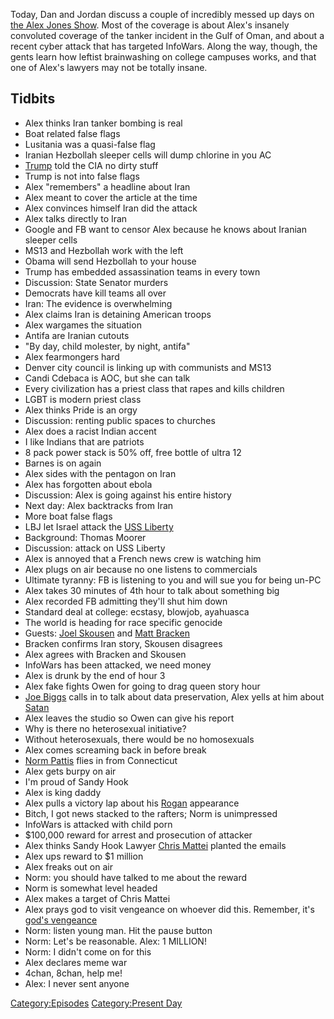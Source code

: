 {{DEFAULTSORT:
    #_EPISODE_0310:June 13-14, 2019
}}{{Episode
    | title             = June 13-14, 2019
    | caption           = Listen to this episode on [https://knowledgefight.libsyn.com/knowledge-fight-june-13-14-2019 Libsyn] [https://open.spotify.com/episode/2q91gOH9PxdM0m0PQytUBr Spotify]
    | episodeNumber     = 310
    | length            = 03:24:17
    | airDate           = June 17, 2019
    | coverageStartDate = June 13, 2019
    | coverageEndDate   = June 14, 2019
    | episodeType       = [[:Category:Present Day|Present Day]]
    | appearance        = [[Candi Cdebaca]], [[AOC]], [[Robert Barnes]], [[Thomas Moorer]], [[Joel Skousen]], [[Matt Bracken]], [[Owen Shroyer]], [[Joe Biggs]], [[Norm Pattis]], [[Chris Mattei]]
    | question          = ''What is the best or most important package you've ever received from the mail?''
    | previousEpisode   = [[309: June 10-11, 2019]]
    | nextEpisode       = [[311: June 17-19, 2019]]
}}

{{Stub}}

Today, Dan and Jordan discuss a couple of incredibly messed up days on [[the Alex Jones Show]]. Most of the coverage is about Alex's insanely convoluted coverage of the tanker incident in the Gulf of Oman, and about a recent cyber attack that has targeted InfoWars. Along the way, though, the gents learn how leftist brainwashing on college campuses works, and that one of Alex's lawyers may not be totally insane.

==Tidbits==

*Alex thinks Iran tanker bombing is real
*Boat related false flags
*Lusitania was a quasi-false flag
*Iranian Hezbollah sleeper cells will dump chlorine in you AC
*[[Donald Trump|Trump]] told the CIA no dirty stuff
*Trump is not into false flags
*Alex "remembers" a headline about Iran
*Alex meant to cover the article at the time
*Alex convinces himself Iran did the attack
*Alex talks directly to Iran
*Google and FB want to censor Alex because he knows about Iranian sleeper cells
*MS13 and Hezbollah work with the left
*Obama will send Hezbollah to your house
*Trump has embedded assassination teams in every town
*Discussion: State Senator murders
*Democrats have kill teams all over
*Iran: The evidence is overwhelming
*Alex claims Iran is detaining American troops
*Alex wargames the situation
*Antifa are Iranian cutouts
*"By day, child molester, by night, antifa"
*Alex fearmongers hard
*Denver city council is linking up with communists and MS13
*Candi Cdebaca is AOC, but she can talk
*Every civilization has a priest class that rapes and kills children
*LGBT is modern priest class
*Alex thinks Pride is an orgy
*Discussion: renting public spaces to churches
*Alex does a racist Indian accent
*I like Indians that are patriots
*8 pack power stack is 50% off, free bottle of ultra 12
*Barnes is on again
*Alex sides with the pentagon on Iran
*Alex has forgotten about ebola
*Discussion: Alex is going against his entire history
*Next day: Alex backtracks from Iran
*More boat false flags
*LBJ let Israel attack the [[USS Liberty]]
*Background: Thomas Moorer
*Discussion: attack on USS Liberty
*Alex is annoyed that a French news crew is watching him
*Alex plugs on air because no one listens to commercials
*Ultimate tyranny: FB is listening to you and will sue you for being un-PC
*Alex takes 30 minutes of 4th hour to talk about something big
*Alex recorded FB admitting they'll shut him down
*Standard deal at college: ecstasy, blowjob, ayahuasca
*The world is heading for race specific genocide
*Guests: [[Joel Skousen]] and [[Matt Bracken]]
*Bracken confirms Iran story, Skousen disagrees
*Alex agrees with Bracken and Skousen
*InfoWars has been attacked, we need money
*Alex is drunk by the end of hour 3
*Alex fake fights Owen for going to drag queen story hour
*[[Joe Biggs]] calls in to talk about data preservation, Alex yells at him about [[Satan]]
*Alex leaves the studio so Owen can give his report
*Why is there no heterosexual initiative?
*Without heterosexuals, there would be no homosexuals
*Alex comes screaming back in before break
*[[Norm Pattis]] flies in from Connecticut
*Alex gets burpy on air
*I'm proud of Sandy Hook
*Alex is king daddy
*Alex pulls a victory lap about his [[Joe Rogan|Rogan]] appearance
*Bitch, I got news stacked to the rafters; Norm is unimpressed
*InfoWars is attacked with child porn
*$100,000 reward for arrest and prosecution of attacker
*Alex thinks Sandy Hook Lawyer [[Chris Mattei]] planted the emails
*Alex ups reward to $1 million
*Alex freaks out on air
*Norm: you should have talked to me about the reward
*Norm is somewhat level headed
*Alex makes a target of Chris Mattei
*Alex prays god to visit vengeance on whoever did this. Remember, it's [[god's vengeance]]
*Norm: listen young man. Hit the pause button
*Norm: Let's be reasonable. Alex: 1 MILLION!
*Norm: I didn't come on for this
*Alex declares meme war
*4chan, 8chan, help me!
*Alex: I never sent anyone

[[Category:Episodes]]
[[Category:Present Day]]
